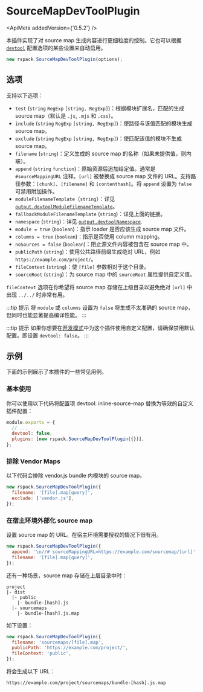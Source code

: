 
# SourceMapDevToolPlugin

<ApiMeta addedVersion={'0.5.2'} />

本插件实现了对 source map 生成内容进行更细粒度的控制。它也可以根据 [`devtool`](/zh/config/devtool.html) 配置选项的某些设置来自动启用。

```js
new rspack.SourceMapDevToolPlugin(options);
```

## 选项

支持以下选项：

- `test` (`string` `RegExp` `[string, RegExp]`)：根据模块扩展名，匹配的生成 source map（默认是 `.js`, `.mjs` 和 `.css`）。
- `include` (`string` `RegExp` `[string, RegExp]`)：使路径与该值匹配的模块生成 source map。
- `exclude` (`string` `RegExp` `[string, RegExp]`)：使匹配该值的模块不生成 source map。
- `filename` (`string`)：定义生成的 source map 的名称（如果未提供值，则内联）。
- `append` (`string` `function`)：原始资源后追加给定值。通常是 `#sourceMappingURL` 注释。`[url]` 被替换成 source map 文件的 URL。支持路径参数：`[chunk]`、`[filename]` 和 `[contenthash]`。将 `append` 设置为 `false` 可禁用附加操作。
- `moduleFilenameTemplate`（`string`）：详见 [`output.devtoolModuleFilenameTemplate`](/zh/config/output.html#outputdevtoolmodulefilenametemplate)。
- `fallbackModuleFilenameTemplate` (`string`)：详见上面的链接。
- `namespace` (`string`)：详见 [`output.devtoolNamespace`](/zh/config/output.html#outputdevtoolnamespace).
- `module = true` (`boolean`)：指示 loader 是否应该生成 source map 文件。
- `columns = true` (`boolean`)：指示是否使用 column mapping。
- `noSources = false` (`boolean`)：阻止源文件内容被包含在 source map 中。
- `publicPath` (`string`)：使用公共路径前缀生成绝对 URL，例如 `https://example.com/project/`。
- `fileContext` (`string`)：使 `[file]` 参数相对于这个目录。
- `sourceRoot` (`string`)：为 source map 中的 `sourceRoot` 属性提供自定义值。

`fileContext` 选项在你希望将 source map 存储在上级目录以避免绝对 `[url]` 中出现 `../../` 时非常有用。

:::tip 提示
将 `module` 或 `columns` 设置为 `false` 将生成不太准确的 source map，但同时也能显著提高编译性能。
:::

:::tip 提示
如果你想要在[开发模式](/config/mode#development)中为这个插件使用自定义配置，请确保禁用默认配置。即设置 `devtool: false`。
:::

## 示例

下面的示例展示了本插件的一些常见用例。

### 基本使用

你可以使用以下代码将配置项 devtool: inline-source-map 替换为等效的自定义插件配置：

```js
module.exports = {
  // ...
  devtool: false,
  plugins: [new rspack.SourceMapDevToolPlugin({})],
};
```

### 排除 Vendor Maps

以下代码会排除 vendor.js bundle 内模块的 source map。

```js
new rspack.SourceMapDevToolPlugin({
  filename: '[file].map[query]',
  exclude: ['vendor.js'],
});
```

### 在宿主环境外部化 source map

设置 source map 的 URL。在宿主环境需要授权的情况下很有用。

```js
new rspack.SourceMapDevToolPlugin({
  append: '\n//# sourceMappingURL=https://example.com/sourcemap/[url]',
  filename: '[file].map[query]',
});
```

还有一种场景，source map 存储在上层目录中时：

```
project
|- dist
  |- public
    |- bundle-[hash].js
  |- sourcemaps
    |- bundle-[hash].js.map
```

如下设置：

```js
new rspack.SourceMapDevToolPlugin({
  filename: 'sourcemaps/[file].map',
  publicPath: 'https://example.com/project/',
  fileContext: 'public',
});
```

将会生成以下 URL：

```
https://example.com/project/sourcemaps/bundle-[hash].js.map
```
